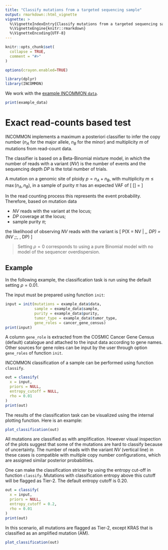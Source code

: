 ```yaml
---
title: "Classify mutations from a targeted sequencing sample"
output: rmarkdown::html_vignette
vignette: >
  %\VignetteIndexEntry{Classify mutations from a targeted sequencing sample}
  %\VignetteEngine{knitr::rmarkdown}
  %\VignetteEncoding{UTF-8}
---
```


```r
knitr::opts_chunk$set(
  collapse = TRUE,
  comment = "#>"
)

options(crayon.enabled=TRUE)
```

```r
library(dplyr)
library(INCOMMON)
```

We work with the [example INCOMMON `data`](INCOMMON.html).

```r
print(example_data)
```

# Exact read-counts based test

INCOMMON implements a maximum a posteriori classifier to infer the copy number ($n_A$ for the major allele, $n_B$ 
for the minor) and multiplicity $m$ of mutations from read-count data.

The classifier is based on a Beta-Binomial mixture model, in which the number of reads with a variant ($NV$) is the number of events
and the sequencing depth $DP$ is the total number of trials.

A mutation on a genomic site of ploidy $p = n_A+n_B$, with multiplicity $m\leq \max(n_A,n_B)$, in a sample of purity $\pi$
has an expected VAF of
\[
\mathbb{E}[\text{VAF}] = \frac{m\pi}{p\pi + 2\left(1-\pi\right)}
\] 

In the read counting process this represents the event probability. Therefore, based
on mutation data

- $NV$ reads with the variant at the locus;
- $DP$ coverage at the locus;
- sample purity $\pi$;

the likelihood of observing $NV$ reads with the variant is
\[
P(X = NV | \theta_\eta,\rho, DP) = \text{Beta-Binonmial}\left(NV \;\large\mid\;\normalsize \theta_\eta, \rho, DP\right)
\] 

> Setting $\rho = 0$ corresponds to using a pure Binomial model with no model of the sequencer overdispersion. 

## Example 

In the following example, the classification task is run using the default setting $\rho = 0.01$.

The input must be prepared using function `init`:
```r
input = init(mutations = example_data$data,
             sample = example_data$sample,
             purity = example_data$purity,
             tumor_type = example_data$tumor_type,
             gene_roles = cancer_gene_census)
print(input)
```
A column `gene_role` is extracted from the COSMIC Cancer Gene Census (default) catalogue and 
attached to the input data according to gene names. Other sources for gene roles can
be input by the user through option `gene_roles` of function `init`.

INCOMMON classification of a sample can be performed using function `classify`. 

```r
out = classify(
  x = input,
  priors = NULL,
  entropy_cutoff = NULL,
  rho = 0.01
)
print(out)
```
The results of the classification task can be visualized using the internal 
plotting function. Here is an example:
```r
plot_classification(out)
```
All mutations are classified as with amplification. However visual inspection of the plots
suggest that some of the mutations are hard to classify because of uncertainty. The number of
reads with the variant $NV$ (vertical line) in these cases is compatible with multiple copy number
configurations, which are assigned similar posterior probabilities.

One can make the classification stricter by using the entropy cut-off in function `classify`.
Mutations with classification entropy above this cutoff will be flagged as Tier-2.
The default entropy cutoff is 0.20.

```r
out = classify(
  x = input,
  priors = NULL,
  entropy_cutoff = 0.2,
  rho = 0.01
)
print(out)
```

In this scenario, all mutations are flagged as Tier-2, except KRAS that is classified as an amplified mutation (AM).
```r
plot_classification(out)
```